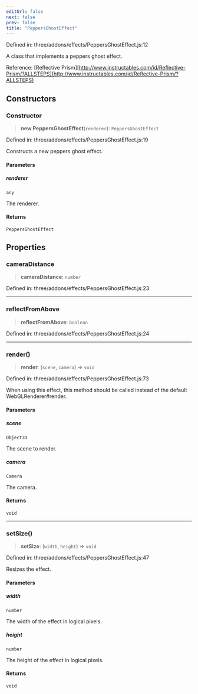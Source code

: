 ```yaml
---
editUrl: false
next: false
prev: false
title: "PeppersGhostEffect"
---
```


Defined in: three/addons/effects/PeppersGhostEffect.js:12

A class that implements a peppers ghost effect.

Reference: [Reflective Prism][http://www.instructables.com/id/Reflective-Prism/?ALLSTEPS](http://www.instructables.com/id/Reflective-Prism/?ALLSTEPS)

## Constructors

### Constructor

> **new PeppersGhostEffect**(`renderer`): `PeppersGhostEffect`

Defined in: three/addons/effects/PeppersGhostEffect.js:19

Constructs a new peppers ghost effect.

#### Parameters

##### renderer

`any`

The renderer.

#### Returns

`PeppersGhostEffect`

## Properties

### cameraDistance

> **cameraDistance**: `number`

Defined in: three/addons/effects/PeppersGhostEffect.js:23

***

### reflectFromAbove

> **reflectFromAbove**: `boolean`

Defined in: three/addons/effects/PeppersGhostEffect.js:24

***

### render()

> **render**: (`scene`, `camera`) => `void`

Defined in: three/addons/effects/PeppersGhostEffect.js:73

When using this effect, this method should be called instead of the
default WebGLRenderer#render.

#### Parameters

##### scene

`Object3D`

The scene to render.

##### camera

`Camera`

The camera.

#### Returns

`void`

***

### setSize()

> **setSize**: (`width`, `height`) => `void`

Defined in: three/addons/effects/PeppersGhostEffect.js:47

Resizes the effect.

#### Parameters

##### width

`number`

The width of the effect in logical pixels.

##### height

`number`

The height of the effect in logical pixels.

#### Returns

`void`
